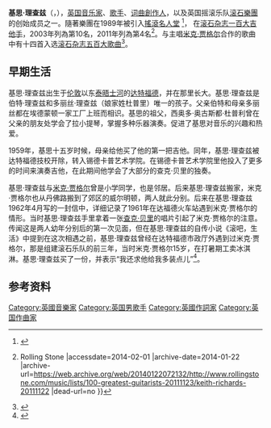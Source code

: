 {{Infobox musical artist
| name                = 基思·理查兹
| image               = Keith_RichardsCLOSE_UP.jpg
| caption             = 2006年2月
| background          = solo_singer
| birth_date          = {{birth date and age|df=yes|1943|12|18}}
| birth_place         = {{GBR}}[[肯特郡|肯特郡]][[达特福德|达特福德]]
| origin              = {{GBR}}[[伦敦|伦敦]]
| genre               = [[摇滚乐|摇滚乐]]、[[藍調|藍調]]、[[蓝调摇滚|蓝调摇滚]]、[[节奏蓝调|节奏蓝调]]
| occupation          = 音乐家、歌手、词曲作者、唱片制作人、演员
| instrument          = [[主唱|主唱]]、[[吉他|吉他]]、[[低音吉他|低音吉他]]、[[键盘|键盘]]、[[鼓|鼓]]、[[打击乐器|打击乐器]]
| years_active        = 1960年至今
| label               = [[Decca_Records|Decca]], [[Rolling_Stones_Records|Rolling Stones]], [[Virgin_Records|Virgin]]/[[EMI|EMI]], Mindless
| associated_acts     = [[The_Rolling_Stones|The Rolling Stones]], the Dirty Strangers, [[the_Dirty_Mac|the Dirty Mac]], [[The_New_Barbarians_(band)|the New Barbarians]], The X-Pensive Winos, [[K'naan|K'naan]]
| website             = {{URL|http://www.keithrichards.com/}}
| notable_instruments = {{unbulleted list|1953 [[Fender_Telecaster|Fender Telecaster]] "Micawber"|1959 [[Gibson_Les_Paul|Gibson Les Paul]]|[[Gibson_ES-355|Gibson ES-355]]|[[Fender_Stratocaster|Fender Stratocaster]]}} 1961 Epiphone Casino
}}
'''基思·理查兹'''（{{lang-en|Keith Richards}}，{{bd|1943年|12月18日}}），[[英国|英国]][[音乐家|音乐家]]、[[歌手|歌手]]、[[词曲創作人|词曲創作人]]，以及英国摇滚乐队[[滚石樂團|滚石樂團]]的创始成员之一。隨著樂團在1989年被引入[[搖滾名人堂|搖滾名人堂]]  <ref>{{cite web| url =http://www.rockhall.com/inductee/the-rolling-stones| title =滾石樂團| publisher =搖滾名人堂| accessdate =2007-12-31| archive-url =https://web.archive.org/web/20080220104941/http://www.rockhall.com/inductee/the-rolling-stones| archive-date =2008-02-20| dead-url =yes}}</ref>，     在[[滚石杂志一百大吉他手|滚石杂志一百大吉他手]]，2003年列為第10名，2011年列為第4名<ref>{{Cite web |url=http://www.rollingstone.com/music/lists/100-greatest-guitarists-20111123/keith-richards-20111122/ |title=100 Greatest Guitarists：Keith Richards {{!}} Rolling Stone |accessdate=2014-02-01 |archive-date=2014-01-22 |archive-url=https://web.archive.org/web/20140122072132/http://www.rollingstone.com/music/lists/100-greatest-guitarists-20111123/keith-richards-20111122 |dead-url=no }}</ref>。与主唱[[米克·贾格尔|米克·贾格尔]]合作的歌曲中有十四首入选[[滚石杂志五百大歌曲|滚石杂志五百大歌曲]]<ref>{{Cite web |url=http://www.rollingstone.com/news/coverstory/500songs/ |title=Rolling Stone: The RS 500 Greatest Songs Of All Time |accessdate=2007-02-25 |archive-date=2007-02-25 |archive-url=https://web.archive.org/web/20070225151511/http://www.rollingstone.com/news/coverstory/500songs/ |dead-url=no }}</ref>。

==早期生活==

基思·理查兹出生于[[伦敦|伦敦]]以东[[泰晤士河|泰晤士河]]的[[达特福德|达特福德]]，并在那里长大。基思·理查兹是伯特·理查兹和多丽丝·理查兹（娘家姓杜普里）唯一的孩子。父亲伯特和母亲多丽丝都在埃德蒙顿一家工厂上班而相识。基思的祖父，西奥多·奥古斯都·杜普利曾在父亲的朋友处学会了拉小提琴，掌握多种乐器演奏。促进了基思对音乐的兴趣和热爱。

1959年，基思十五岁时候，母亲给他买了他的第一把吉他。同年，基思·理查兹被达特福德技校开除，转入锡德卡普艺术学院。在锡德卡普艺术学院里他投入了更多的时间来演奏吉他，在此期间他学会了大部分的查克·贝里的独奏。

基思·理查兹与[[米克·贾格尔|米克·贾格尔]]曾是小学同学，也是邻居。后来基思·理查兹搬家，米克·贾格尔也从丹佛路搬到了郊区的威尔明顿，两人就此分别。后来在基思·理查兹1962年4月写的一封信中，详细记录了1961年在达福德火车站遇到米克·贾格尔的情形。当时基思·理查兹手里拿着一张[[查克·贝里|查克·贝里]]的唱片引起了米克·贾格尔的注意。传闻这是两人幼年分别后的第一次见面，但在基思·理查兹的自传小说《滚吧，生活》中提到在这次相遇之前，基思·理查兹曾经在达特福德市政厅外遇到过米克·贾格尔，那是组建滚石乐队的前三年，当时米克·贾格尔15岁，在打暑期工卖冰淇淋。基思·理查兹买了一份，并表示“我还求他给我多装点儿”<ref> {{Cite book | author = Keith Richards&James Fox 董楠 译 | title = 滚吧，生活 | location = 中国 | publisher = 新星出版社 | date = 2013年5月 | pages = P71 | ISBN = 978-7-5133-1082-6 | accessdate = 引用日期 | url = | language = 中文 | quote =  }} </ref>。
==参考资料==
<div class="references-small"><references /></div>
{{摇滚名人堂1989届入选者}}
{{Authority control}}
[[Category:英國音樂家|Category:英國音樂家]]
[[Category:英国男歌手|Category:英国男歌手]]
[[Category:英國作詞家|Category:英國作詞家]]
[[Category:英国作曲家|Category:英国作曲家]]